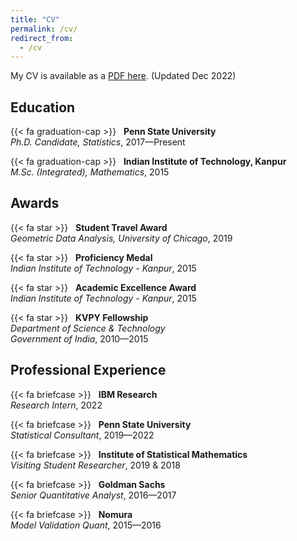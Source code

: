 ```yaml
---
title: "CV"
permalink: /cv/
redirect_from:
  - /cv
---
```



My CV is available as a [PDF here](/files/cv.pdf). (Updated Dec 2022)


:::: {.grid}


::: {.g-col-12 .g-col-md-6 style="text-align: left;"}
## Education

{{< fa graduation-cap >}} &nbsp; [**Penn State University**]{} <br> _Ph.D. Candidate, Statistics_,   2017---Present

{{< fa graduation-cap >}} &nbsp; [**Indian Institute of Technology, Kanpur**]{} <br> _M.Sc. (Integrated), Mathematics_,   2015


## Awards

{{< fa star >}} &nbsp; **Student Travel Award** <br> _Geometric Data Analysis, University of Chicago_, 2019

{{< fa star >}} &nbsp; **Proficiency Medal** <br> _Indian Institute of Technology - Kanpur_, 2015

{{< fa star >}} &nbsp; **Academic Excellence Award** <br> _Indian Institute of Technology - Kanpur_, 2015

{{< fa star >}} &nbsp; **KVPY Fellowship** <br> _Department of Science & Technology_ <br> _Government of India_, 2010---2015
:::

::: {.g-col-12 .g-col-md-6 style="text-align: left;"}

## Professional Experience

{{< fa briefcase >}} &nbsp; **IBM Research** <br> _Research Intern_,   2022

{{< fa briefcase >}} &nbsp;  **Penn State University** <br> _Statistical Consultant_,   2019---2022

{{< fa briefcase >}} &nbsp; **Institute of Statistical Mathematics** <br> _Visiting Student Researcher_,  2019 & 2018

{{< fa briefcase >}} &nbsp; **Goldman Sachs** <br> _Senior Quantitative Analyst_,   2016---2017

{{< fa briefcase >}} &nbsp; **Nomura** <br>  _Model Validation Quant_,   2015---2016

:::




::::

<!-- 
---

#### Academic experience

{{< fa feather >}} &nbsp;  Graduate Research Assistant, Penn State University, July 2020 <br> [*Hamiltonian Monte Carlo for Multimodal Sampling.* Supervised by Hyungsuk Tak]{.small}

{{< fa feather >}} &nbsp;  Graduate Research Assistant, Penn State University, June 2020 <br> [*Robust persistence diagrams using reproducing kernels.* Supervised by Bharath Sriperumbudur]{.small}

{{< fa feather >}} &nbsp;  Visiting researcher, Institute of Statistical Mathematics - Tokyo, 2019 <br> [*Robust persistence diagrams.* Hosted by Satoshi Kuriki & Kenji Fukumizu]{.small}

{{< fa feather >}} &nbsp;  Visiting researcher, Institute of Statistical Mathematics - Tokyo, 2018 <br> [*Statistical inference from Betti numbers.* Hosted by Satoshi Kuriki & Kenji Fukumizu]{.small}


---

#### Skills

{{< fa terminal >}} Programming &nbsp; `Julia, R, Python, C/C++, MATLAB, SQL`

{{< fa earth-americas >}} Languages &nbsp; `English, Kannada, Hindi, French`

---

#### Leadership and Service

{{< fa hand-holding-heart >}} &nbsp; **Finance Convener**, Students' Senate, Indian Institute of Technology Kanpur

{{< fa hand-holding-heart >}} &nbsp; **Undergraduate Senator**, Indian Institute of Technology Kanpur -->